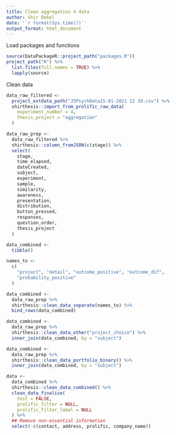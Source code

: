 ```yaml
---
title: Clean aggregation 4 data
author: Shir Dekel
date: '`r format(Sys.time())`'
output_format: html_document
---
```


Load packages and functions

```r
source(DataPackageR::project_path("packages.R"))
project_path("R") %>%
  list.files(full.names = TRUE) %>%
  lapply(source)
```

Clean data

```r
data_raw_filtered <-
  project_extdata_path("JSPsychData15-01-2021 12 39.csv") %>%
  shirthesis::import_from_prolific_raw_data(
    experiment_number = 4,
    thesis_project = "aggregation"
  )

data_raw_prep <-
  data_raw_filtered %>%
  shirthesis::column_fromJSON(c(stage)) %>%
  select(
    stage,
    time_elapsed,
    dateCreated,
    subject,
    experiment,
    sample,
    similarity,
    awareness,
    presentation,
    distribution,
    button_pressed,
    responses,
    question_order,
    thesis_project
  )

data_combined <-
  tibble()

names_to <-
  c(
    "project", "detail", "outcome_positive", "outcome_dif",
    "probability_positive"
  )

data_combined <-
  data_raw_prep %>%
  shirthesis::clean_data_separate(names_to) %>%
  bind_rows(data_combined)

data_combined <-
  data_raw_prep %>%
  shirthesis::clean_data_other("project_choice") %>%
  inner_join(data_combined, by = "subject")

data_combined <-
  data_raw_prep %>%
  shirthesis::clean_data_portfolio_binary() %>%
  inner_join(data_combined, by = "subject")

data <-
  data_combined %>%
  shirthesis::clean_data_combined() %>%
  clean_data_finalise(
    test = FALSE,
    prolific_filter = NULL,
    prolific_filter_label = NULL
  ) %>%
  ## Remove non-essential information
  select(-c(contact, address, prolific, company_name))
```

